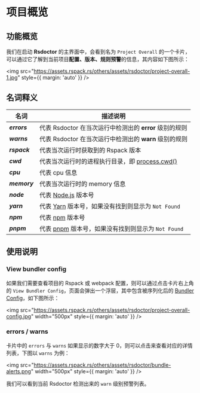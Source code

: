 # 项目概览

## 功能概览

我们在启动 **Rsdoctor** 的主界面中，会看到名为 `Project Overall` 的一个卡片，可以通过它了解到当前项目**配置、版本、规则预警**的信息，其内容如下图所示：

<img
  src="https://assets.rspack.rs/others/assets/rsdoctor/project-overall-1.jpg"
  style={{ margin: 'auto' }}
/>

## 名词释义

| 名词                 | 描述说明                                                                                                                |
| -------------------- | ----------------------------------------------------------------------------------------------------------------------- |
| <b><i>errors</i></b> | 代表 Rsdoctor 在当次运行中检测出的 **error** 级别的规则                                                                 |
| <b><i>warns</i></b>  | 代表 Rsdoctor 在当次运行中检测出的 **warn** 级别的规则                                                                  |
| <b><i>rspack</i></b> | 代表当次运行时获取到的 Rspack 版本                                                                                      |
| <b><i>cwd</i></b>    | 代表当次运行时的进程执行目录，即 [process.cwd()](https://nodejs.org/dist/latest-v22.x/docs/api/process.html#processcwd) |
| <b><i>cpu</i></b>    | 代表 cpu 信息                                                                                                           |
| <b><i>memory</i></b> | 代表当次运行时的 memory 信息                                                                                            |
| <b><i>node</i></b>   | 代表 [Node.js](https://nodejs.org/) 版本号                                                                              |
| <b><i>yarn</i></b>   | 代表 [Yarn](https://yarnpkg.com/) 版本号，如果没有找到则显示为 `Not Found`                                              |
| <b><i>npm</i></b>    | 代表 [npm](https://www.npmjs.com/) 版本号                                                                               |
| <b><i>pnpm</i></b>   | 代表 [pnpm](https://pnpm.io/) 版本号，如果没有找到则显示为 `Not Found`                                                  |

## 使用说明

### View bundler config

如果我们需要查看项目的 Rspack 或 webpack 配置，则可以通过点击卡片右上角的 `View Bundler Config`，页面会弹出一个浮层，其中包含被序列化后的 [Bundler Config](https://webpack.js.org/configuration/)，如下图所示：

<img
  src="https://assets.rspack.rs/others/assets/rsdoctor/project-overall-config.jpg"
  width="500px"
  style={{ margin: 'auto' }}
/>

### errors / warns

卡片中的 `errors` 与 `warns` 如果显示的数字大于 0，则可以点击来查看对应的详情列表，下图以 `warns` 为例：

<img
  src="https://assets.rspack.rs/others/assets/rsdoctor/bundle-alerts.png"
  width="500px"
  style={{ margin: 'auto' }}
/>

我们可以看到当前 Rsdoctor 检测出来的 `warn` 级别预警列表。
